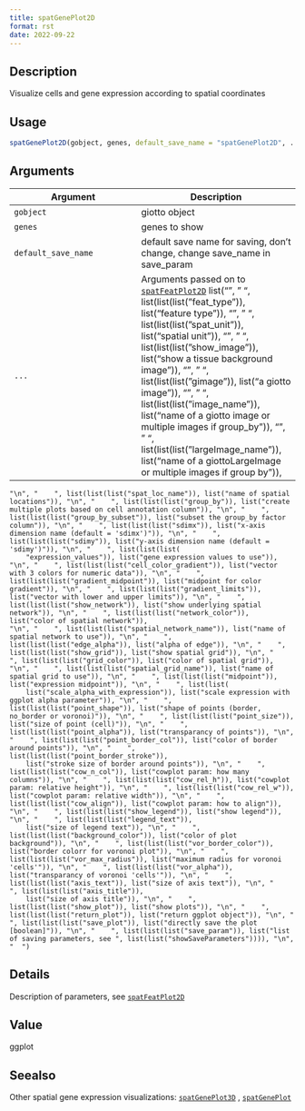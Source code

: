 ```yaml
--- 
title: spatGenePlot2D 
format: rst 
date: 2022-09-22 
--- 
```


## Description

Visualize cells and gene expression according to spatial coordinates


## Usage

```r
spatGenePlot2D(gobject, genes, default_save_name = "spatGenePlot2D", ...)
```


## Arguments

Argument      |Description
------------- |----------------
`gobject`     |     giotto object
`genes`     |     genes to show
`default_save_name`     |     default save name for saving, don't change, change save_name in save_param
`...`     |      Arguments passed on to [`spatFeatPlot2D`](#spatfeatplot2d)   list("\n", "    ", list(list(list("feat_type")), list("feature type")), "\n", "    ", list(list(list("spat_unit")), list("spatial unit")), "\n", "    ", list(list(list("show_image")), list("show a tissue background image")), "\n", "    ", list(list(list("gimage")), list("a giotto image")), "\n", "    ", list(list(list("image_name")), list("name of a giotto image or multiple images if group_by")), "\n", "    ", list(list(list("largeImage_name")), list("name of a giottoLargeImage or multiple images if group by")), 
    "\n", "    ", list(list(list("spat_loc_name")), list("name of spatial locations")), "\n", "    ", list(list(list("group_by")), list("create multiple plots based on cell annotation column")), "\n", "    ", list(list(list("group_by_subset")), list("subset the group_by factor column")), "\n", "    ", list(list(list("sdimx")), list("x-axis dimension name (default = 'sdimx')")), "\n", "    ", list(list(list("sdimy")), list("y-axis dimension name (default = 'sdimy')")), "\n", "    ", list(list(list(
        "expression_values")), list("gene expression values to use")), "\n", "    ", list(list(list("cell_color_gradient")), list("vector with 3 colors for numeric data")), "\n", "    ", list(list(list("gradient_midpoint")), list("midpoint for color gradient")), "\n", "    ", list(list(list("gradient_limits")), list("vector with lower and upper limits")), "\n", "    ", list(list(list("show_network")), list("show underlying spatial network")), "\n", "    ", list(list(list("network_color")), list("color of spatial network")), 
    "\n", "    ", list(list(list("spatial_network_name")), list("name of spatial network to use")), "\n", "    ", list(list(list("edge_alpha")), list("alpha of edge")), "\n", "    ", list(list(list("show_grid")), list("show spatial grid")), "\n", "    ", list(list(list("grid_color")), list("color of spatial grid")), "\n", "    ", list(list(list("spatial_grid_name")), list("name of spatial grid to use")), "\n", "    ", list(list(list("midpoint")), list("expression midpoint")), "\n", "    ", list(list(
        list("scale_alpha_with_expression")), list("scale expression with ggplot alpha parameter")), "\n", "    ", list(list(list("point_shape")), list("shape of points (border, no_border or voronoi)")), "\n", "    ", list(list(list("point_size")), list("size of point (cell)")), "\n", "    ", list(list(list("point_alpha")), list("transparancy of points")), "\n", "    ", list(list(list("point_border_col")), list("color of border around points")), "\n", "    ", list(list(list("point_border_stroke")), 
        list("stroke size of border around points")), "\n", "    ", list(list(list("cow_n_col")), list("cowplot param: how many columns")), "\n", "    ", list(list(list("cow_rel_h")), list("cowplot param: relative height")), "\n", "    ", list(list(list("cow_rel_w")), list("cowplot param: relative width")), "\n", "    ", list(list(list("cow_align")), list("cowplot param: how to align")), "\n", "    ", list(list(list("show_legend")), list("show legend")), "\n", "    ", list(list(list("legend_text")), 
        list("size of legend text")), "\n", "    ", list(list(list("background_color")), list("color of plot background")), "\n", "    ", list(list(list("vor_border_color")), list("border colorr for voronoi plot")), "\n", "    ", list(list(list("vor_max_radius")), list("maximum radius for voronoi 'cells'")), "\n", "    ", list(list(list("vor_alpha")), list("transparancy of voronoi 'cells'")), "\n", "    ", list(list(list("axis_text")), list("size of axis text")), "\n", "    ", list(list(list("axis_title")), 
        list("size of axis title")), "\n", "    ", list(list(list("show_plot")), list("show plots")), "\n", "    ", list(list(list("return_plot")), list("return ggplot object")), "\n", "    ", list(list(list("save_plot")), list("directly save the plot [boolean]")), "\n", "    ", list(list(list("save_param")), list("list of saving parameters, see ", list(list("showSaveParameters")))), "\n", "  ")


## Details

Description of parameters, see [`spatFeatPlot2D`](#spatfeatplot2d)


## Value

ggplot


## Seealso

Other spatial gene expression visualizations:
 [`spatGenePlot3D`](#spatgeneplot3d) ,
 [`spatGenePlot`](#spatgeneplot)



